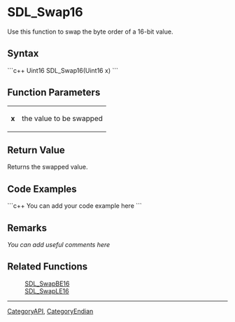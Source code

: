 
= SDL_Swap16 =
Use this function to swap the byte order of a 16-bit value.


== Syntax ==
```c++
Uint16 SDL_Swap16(Uint16 x)
```

== Function Parameters ==
{|
|'''x'''
|the value to be swapped
|}

== Return Value ==
Returns the swapped value.

== Code Examples ==
```c++
You can add your code example here
```

== Remarks ==
''You can add useful comments here''

== Related Functions ==
:[[SDL_SwapBE16]]
:[[SDL_SwapLE16]]

----
[[CategoryAPI]], [[CategoryEndian]]
